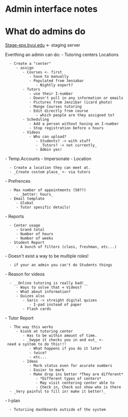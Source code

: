 = Admin interface notes =

= What do admins do =

[[Stage-eps.byui.edu]] <- staging server

Everthing an admin can do:
- Tutoring centers Locations
   - Create a "center"
      - assign 
         - Courses <- first
            - have to manually
            - Populated from Jenzabar
               - Nightly export?
         - Tutors
            - use their I-number
            - Doesn't pull in any information or emails
            - Pictures from Jenzibar (icard photo)
            - Mange Courses tutoring
            - Edit directly from course
               - which people are they assigned to?
         - Scheduling
            - Add a person without having an I-number
            - Stop registration before x hours
         - Videos
            - Who can upload?
               - Students? -> with stuff
               - _Tutors? -> not currently_
               - Admin yes!
- Temp.Accounts
- Impersonate
- Location
   - Create a location they can meet at.
   - _Create costom place_ <- via tutors 
- Prefrences
   - Max number of appointments (50??)
      - _better: hours_ 
   - Email template
      - Global 
      - Tutor spesific details!
- Reports
   - Center usage
      - Grand total
      - Number of hours
      - Number of weeks
   - Student Report
      - A bunch of filters (class, freshman, etc...)

- Doesn't exist a way to be multiple roles!
   - if your an admin you can't do Students things

- Reason for videos
   - __Online tutoring is really bad!__
      - Ways to solve that = Videos?
      - What about information?
      - Quizes also
         - Saris -> streight digital quizes
            - I-pad instead of paper
         - Flash cards

- Tutor Report
   - The way this works
      - kiosk at tutoring center
         - Has to be within amount of time.
         - _Swype it checks you in and out_ <- need a system to do this!!!
            - What happens if you do it late?
            - twice?
            - etc...
         - Ideas
            - Mark status even for acurate numbers
            - Easier to mark 
            - Make drop ins better *They are different*
               - *Different types of centers*
               - May visit centering center able to 
               - Check in, Check out show who is there
   - _Very painful to fill in! make it better!_
- I-plan
   - Tutoriing dashboards outside of the system
